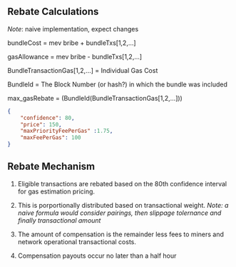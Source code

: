 ## Rebate Calculations 

*Note*: naive implementation, expect changes

bundleCost = mev bribe + bundleTxs[1,2,...]

gasAllowance =  mev bribe - bundleTxs[1,2,...]

BundleTransactionGas[1,2,...] = Individual Gas Cost

BundleId = The Block Number (or hash?) in which the bundle was included

max_gasRebate = (BundleId(BundleTransactionGas[1,2,...]))

```json
{
	"confidence": 80,
	"price": 150,
	"maxPriorityFeePerGas" :1.75,
	"maxFeePerGas": 100
}
```

## Rebate Mechanism

1. Eligible transactions are rebated based on the 80th confidence  interval for gas estimation pricing.

2. This is porportionally  distributed based on transactional weight. *Note: a naive formula would consider pairings, then slippage tolernance and  finally transactional amount*

3. The amount of compensation is the remainder less fees to miners and network operational transactional costs. 

4. Compensation payouts occur no later than a half hour

